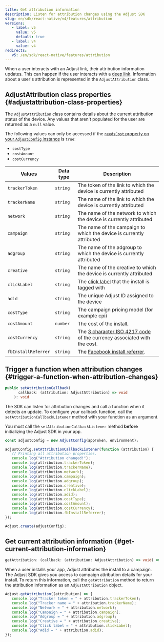 ```yaml
---
title: Get attribution information
description: Listen for attribution changes using the Adjust SDK
slug: en/sdk/react-native/v4/features/attribution
versions:
   - label: v5
     value: v5
     default: true
   - label: v4
     value: v4
redirects:
   v5: /en/sdk/react-native/features/attribution
---
```


When a user interacts with an Adjust link, their attribution information updates. This can happen if the user interacts with a [deep link](https://help.adjust.com/en/article/deep-links). Information about a user's attribution is represented in the `AdjustAttribution` class.

## AdjustAttribution class properties {#adjustattribution-class-properties}

The `AdjustAttribution` class contains details about the current attribution status of the device. Any values that aren't populated for the user are returned as a `null` value.

<Callout type="note">

The following values can only be accessed if the [`needsCost` property on your `AdjustConfig` instance](/en/sdk/react-native/configuration#enable-cost-data-sending) is `true`:

- `costType`
- `costAmount`
- `costCurrency`

</Callout>

| Values              | Data type | Description                                                                                                    |
| ------------------- | --------- | -------------------------------------------------------------------------------------------------------------- |
| `trackerToken`      | `string`  | The token of the link to which the device is currently attributed                                              |
| `trackerName`       | `string`  | The name of the link to which the device is currently attributed                                               |
| `network`           | `string`  | The name of the network to which the device is currently attributed                                            |
| `campaign`          | `string`  | The name of the campaign to which the device is currently attributed                                           |
| `adgroup`           | `string`  | The name of the adgroup to which the device is currently attributed                                            |
| `creative`          | `string`  | The name of the creative to which the device is currently attributed                                           |
| `clickLabel`        | `string`  | The [click label](https://help.adjust.com/en/article/user-rewards) that the install is tagged with             |
| `adid`              | `string`  | The unique Adjust ID assigned to the device                                                                    |
| `costType`          | `string`  | The campaign pricing model (for example cpi)                                                                   |
| `costAmount`        | `number`  | The cost of the install.                                                                                       |
| `costCurrency`      | `string`  | The [3 character ISO 4217 code](https://www.iban.com/currency-codes) of the currency associated with the cost. |
| `fbInstallReferrer` | `string`  | The [Facebook install referrer](https://developers.facebook.com/docs/app-ads/install-referrer/).               |

## Trigger a function when attribution changes {#trigger-a-function-when-attribution-changes}

<CodeBlock title="Property declaration">

```ts
public setAttributionCallback(
      callback: (attribution: AdjustAttribution) => void
    ): void
```

</CodeBlock>

The SDK can listen for attribution changes and call a function when it detects an update. To configure your callback function, call the `setAttributionCallbackListener` method with your function as an argument.

<Callout type="important">

You must call the `setAttributionCallbackListener` method **before** initializing the Adjust SDK in your app.

</Callout>

<CodeBlock highlight="{range: 3-18}">

```jsx
const adjustConfig = new AdjustConfig(appToken, environment);

adjustConfig.setAttributionCallbackListener(function (attribution) {
   // Printing all attribution properties.
   console.log("Attribution changed!");
   console.log(attribution.trackerToken);
   console.log(attribution.trackerName);
   console.log(attribution.network);
   console.log(attribution.campaign);
   console.log(attribution.adgroup);
   console.log(attribution.creative);
   console.log(attribution.clickLabel);
   console.log(attribution.adid);
   console.log(attribution.costType);
   console.log(attribution.costAmount);
   console.log(attribution.costCurrency);
   console.log(attribution.fbInstallReferrer);
});

Adjust.create(adjustConfig);
```

</CodeBlock>

## Get current attribution information {#get-current-attribution-information}

<CodeBlock title="Method signature">

```ts
getAttribution: (callback: (attribution: AdjustAttribution) => void) => void
```

</CodeBlock>

When a user installs your app, Adjust attributes the install to a campaign. The Adjust SDK gives you access to campaign attribution details for your install. To return this information, call the `getAttribution` method to return the attribution information as an `AdjustAttribution` object.

```jsx
Adjust.getAttribution((attribution) => {
   console.log("Tracker token = " + attribution.trackerToken);
   console.log("Tracker name = " + attribution.trackerName);
   console.log("Network = " + attribution.network);
   console.log("Campaign = " + attribution.campaign);
   console.log("Adgroup = " + attribution.adgroup);
   console.log("Creative = " + attribution.creative);
   console.log("Click label = " + attribution.clickLabel);
   console.log("Adid = " + attribution.adid);
});
```
